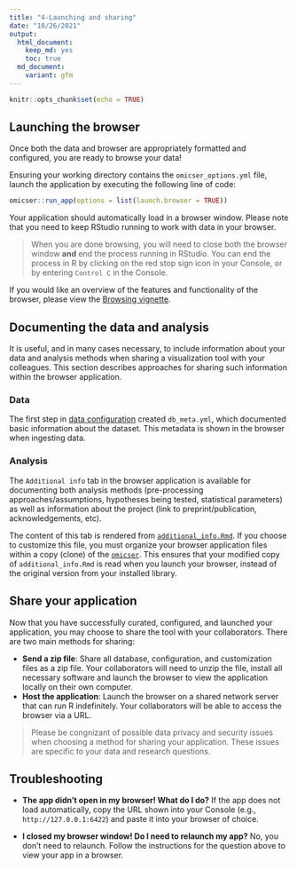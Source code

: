 ```yaml
---
title: "4-Launching and sharing"
date: "10/26/2021"
output:
  html_document: 
    keep_md: yes
    toc: true
  md_document:
    variant: gfm
---
```


```r
knitr::opts_chunk$set(echo = TRUE)
```

## Launching the browser

Once both the data and browser are appropriately formatted and configured, 
you are ready to browse your data!

Ensuring your working directory contains the `omicser_options.yml` file,
launch the application by executing the following line of code:

```r
omicser::run_app(options = list(launch.browser = TRUE))
```

Your application should automatically load in a browser window.
Please note that you need to keep RStudio running to work with data in your browser.

> When you are done browsing,
> you will need to close both the browser window **and** end the process running in RStudio.
> You can end the process in R by clicking on the red stop sign icon in your Console,
> or by entering `Control C` in the Console.

If you would like an overview of the features and functionality of the browser,
please view the [Browsing vignette](browsing.md).

## Documenting the data and analysis

It is useful, and in many cases necessary, to include information about your data and analysis methods when sharing a visualization tool with your colleagues.
This section describes approaches for sharing such information within the browser application.

### Data

The first step in [data configuration](02_data_curation.md) created `db_meta.yml`,
which documented basic information about the dataset.
This metadata is shown in the browser when ingesting data.

### Analysis

The `Additional info` tab in the browser application is available for documenting both analysis methods (pre-processing approaches/assumptions, hypotheses being tested, statistical parameters) as well as information about the project (link to preprint/publication, acknowledgements, etc).

The content of this tab is rendered from [`additional_info.Rmd`](https://github.com/ndcn/omicser/blob/main/inst/app/www/additional_info.Rmd).
If you choose to customize this file,
you must organize your browser application files within a copy (clone) of the [`omicser`](https://github.com/ndcn/omicser).
This ensures that your modified copy of `additional_info.Rmd` is read when you launch your browser,
instead of the original version from your installed library. 

## Share your application

Now that you have successfully curated, configured, and launched your application,
you may choose to share the tool with your collaborators.
There are two main methods for sharing:

- **Send a zip file**: Share all database, configuration, and customization files as a zip file. Your collaborators will need to unzip the file, install all necessary software and launch the browser to view the application locally on their own computer.
- **Host the application**: Launch the browser on a shared network server that can run R indefinitely. Your collaborators will be able to access the browser via a URL.

> Please be congnizant of possible data privacy and security issues when choosing a method for sharing your application. These issues are specific to your data and research questions.

## Troubleshooting

- **The app didn't open in my browser! What do I do?** If the app does not load automatically,
copy the URL shown into your Console (e.g., `http://127.0.0.1:6422`)
and paste it into your browser of choice.

- **I closed my browser window! Do I need to relaunch my app?** No, you don't need to relaunch. Follow the instructions for the question above to view your app in a browser. 
